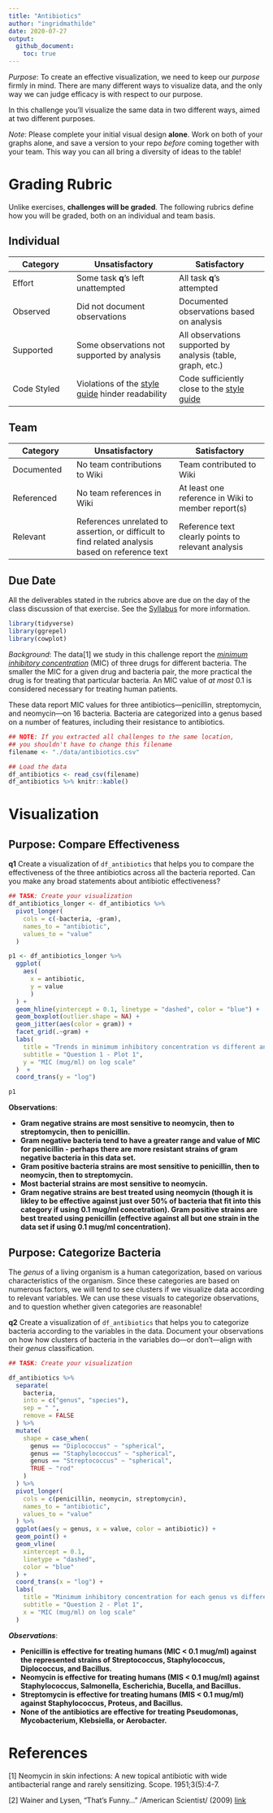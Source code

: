 ```yaml
---
title: "Antibiotics"
author: "ingridmathilde"
date: 2020-07-27
output:
  github_document:
    toc: true
---
```


*Purpose*: To create an effective visualization, we need to keep our *purpose* firmly in mind. There are many different ways to visualize data, and the only way we can judge efficacy is with respect to our purpose.

In this challenge you'll visualize the same data in two different ways, aimed at two different purposes.

*Note*: Please complete your initial visual design **alone**. Work on both of your graphs alone, and save a version to your repo *before* coming together with your team. This way you can all bring a diversity of ideas to the table!

<!-- include-rubric -->
# Grading Rubric
<!-- -------------------------------------------------- -->

Unlike exercises, **challenges will be graded**. The following rubrics define how you will be graded, both on an individual and team basis.

## Individual
<!-- ------------------------- -->

| Category | Unsatisfactory | Satisfactory |
|----------|----------------|--------------|
| Effort | Some task __q__'s left unattempted | All task __q__'s attempted |
| Observed | Did not document observations | Documented observations based on analysis |
| Supported | Some observations not supported by analysis | All observations supported by analysis (table, graph, etc.) |
| Code Styled | Violations of the [style guide](https://style.tidyverse.org/) hinder readability | Code sufficiently close to the [style guide](https://style.tidyverse.org/) |

## Team
<!-- ------------------------- -->

| Category | Unsatisfactory | Satisfactory |
|----------|----------------|--------------|
| Documented | No team contributions to Wiki | Team contributed to Wiki |
| Referenced | No team references in Wiki | At least one reference in Wiki to member report(s) |
| Relevant | References unrelated to assertion, or difficult to find related analysis based on reference text | Reference text clearly points to relevant analysis |

## Due Date
<!-- ------------------------- -->

All the deliverables stated in the rubrics above are due on the day of the class discussion of that exercise. See the [Syllabus](https://docs.google.com/document/d/1jJTh2DH8nVJd2eyMMoyNGroReo0BKcJrz1eONi3rPSc/edit?usp=sharing) for more information.

```r
library(tidyverse)
library(ggrepel)
library(cowplot)

```

*Background*: The data[1] we study in this challenge report the [*minimum inhibitory concentration*](https://en.wikipedia.org/wiki/Minimum_inhibitory_concentration) (MIC) of three drugs for different bacteria. The smaller the MIC for a given drug and bacteria pair, the more practical the drug is for treating that particular bacteria. An MIC value of *at most* 0.1 is considered necessary for treating human patients.

These data report MIC values for three antibiotics---penicillin, streptomycin, and neomycin---on 16 bacteria. Bacteria are categorized into a genus based on a number of features, including their resistance to antibiotics.

```r
## NOTE: If you extracted all challenges to the same location,
## you shouldn't have to change this filename
filename <- "./data/antibiotics.csv"

## Load the data
df_antibiotics <- read_csv(filename)
df_antibiotics %>% knitr::kable()
```

# Visualization
<!-- -------------------------------------------------- -->

## Purpose: Compare Effectiveness
<!-- ------------------------- -->

__q1__ Create a visualization of `df_antibiotics` that helps you to compare the effectiveness of the three antibiotics across all the bacteria reported. Can you make any broad statements about antibiotic effectiveness?

```r
## TASK: Create your visualization
df_antibiotics_longer <- df_antibiotics %>% 
  pivot_longer(
    cols = c(-bacteria, -gram),
    names_to = "antibiotic",
    values_to = "value"
  )

p1 <- df_antibiotics_longer %>% 
  ggplot(
    aes(
      x = antibiotic, 
      y = value
      )
  ) +
  geom_hline(yintercept = 0.1, linetype = "dashed", color = "blue") +
  geom_boxplot(outlier.shape = NA) +
  geom_jitter(aes(color = gram)) +
  facet_grid(.~gram) +
  labs(
    title = "Trends in minimum inhibitory concentration vs different antibiotics",
    subtitle = "Question 1 - Plot 1",
    y = "MIC (mug/ml) on log scale"
  )  +
  coord_trans(y = "log")

p1


```

**Observations**:

* **Gram negative strains are most sensitive to neomycin, then to streptomycin, then to penicillin.**
* **Gram negative bacteria tend to have a greater range and value of MIC for penicillin - perhaps there are more resistant strains of gram negative bacteria in this data set.**
* **Gram positive bacteria strains are most sensitive to penicillin, then to neomycin, then to streptomycin.**
* **Most bacterial strains are most sensitive to neomycin.**
* **Gram negative strains are best treated using neomycin (though it is likley to be effective against just over 50% of bacteria that fit into this category if using 0.1 mug/ml concetration). Gram positive strains are best treated using penicillin (effective against all but one strain in the data set if using 0.1 mug/ml concentration).**


## Purpose: Categorize Bacteria
<!-- ------------------------- -->

The *genus* of a living organism is a human categorization, based on various characteristics of the organism. Since these categories are based on numerous factors, we will tend to see clusters if we visualize data according to relevant variables. We can use these visuals to categorize observations, and to question whether given categories are reasonable!

__q2__ Create a visualization of `df_antibiotics` that helps you to categorize bacteria according to the variables in the data. Document your observations on how how clusters of bacteria in the variables do---or don't---align with their *genus* classification.

```r
## TASK: Create your visualization

df_antibiotics %>% 
  separate(
    bacteria, 
    into = c("genus", "species"), 
    sep = " ", 
    remove = FALSE
  ) %>% 
  mutate(
    shape = case_when(
      genus == "Diplococcus" ~ "spherical",
      genus == "Staphylococcus" ~ "spherical",
      genus == "Streptococcus" ~ "spherical",
      TRUE ~ "rod"
    )
  ) %>% 
  pivot_longer(
    cols = c(penicillin, neomycin, streptomycin),
    names_to = "antibiotic",
    values_to = "value"
  ) %>% 
  ggplot(aes(y = genus, x = value, color = antibiotic)) +
  geom_point() +
  geom_vline(
    xintercept = 0.1, 
    linetype = "dashed", 
    color = "blue"
  ) +
  coord_trans(x = "log") +
  labs(
    title = "Minimum inhibitory concentration for each genus vs different antibiotics",
    subtitle = "Question 2 - Plot 1",
    x = "MIC (mug/ml) on log scale"
  )

```

***Observations***:

* **Penicillin is effective for treating humans (MIC < 0.1 mug/ml) against the represented strains of Streptococcus, Staphylococcus, Diplococcus, and Bacillus.**
* **Neomycin is effective for treating humans (MIS < 0.1 mug/ml) against Staphylococcus, Salmonella, Escherichia, Bucella, and Bacillus.**
* **Streptomycin is effective for treating humans (MIS < 0.1 mug/ml) against Staphylococcus, Proteus, and Bacillus.**
* **None of the antibiotics are effective for treating Pseudomonas, Mycobacterium, Klebsiella, or Aerobacter.**

# References
<!-- -------------------------------------------------- -->

[1] Neomycin in skin infections: A new topical antibiotic with wide antibacterial range and rarely sensitizing. Scope. 1951;3(5):4-7.

[2] Wainer and Lysen, "That's Funny..." /American Scientist/ (2009) [link](https://www.americanscientist.org/article/thats-funny)
